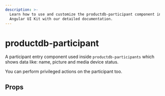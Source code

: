 ```yaml
---
description: >-
  Learn how to use and customize the productdb-participant component in ProductDB's
  Angular UI Kit with our detailed documentation.
---
```


# productdb-participant

A participant entry component used inside `productdb-participants` which shows data like:
name, picture and media device status.

You can perform privileged actions on the participant too.

## Props

<PropsTable of="productdb-participant" />

<head>
  <title>Angular UI Kit productdb-participant</title>
</head>
